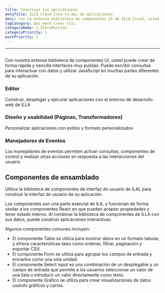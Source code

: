 ```yaml
---
title: Construye tus aplicaciones
metaTitle: ILLA Cloud Crea tu doc de aplicaciones
desc: Con la extensa biblioteca de componentes UI de ILLA Cloud, usted puede crear de forma rápida y sencilla interfaces altamente pulidas
tagCategory: doc_menú_crear_clic
categoryName: 👋 Introducción
categoryPriority: 1
postPriority: 1
---
```


* * *

## <Heading hidden>Construye tus aplicaciones</Heading>

Con nuestra extensa biblioteca de componentes UI, usted puede crear de forma rápida y sencilla interfaces muy pulidas. Puede escribir consultas para interactuar con datos y utilizar JavaScript en muchas partes diferentes de su aplicación.

### Editor

Construir, desplegar y ejecutar aplicaciones con el entorno de desarrollo web de ILLA

### Diseño y usabilidad (Páginas, Transformadores)

Personalizar aplicaciones con estilos y formato personalizados

### Manejadores de Eventos

Los manejadores de eventos permiten activar consultas, componentes de control y realizar otras acciones en respuesta a las interacciones del usuario

## Componentes de ensamblado

Utilice la biblioteca de componentes de interfaz de usuario de ILAL para construir la interfaz de usuario de su aplicación.

Los componentes son una parte esencial de ILA, y funcionan de forma similar a los componentes React en que pueden aceptar propiedades y tener estado interno. Al combinar la biblioteca de componentes de ILLA con sus datos, puede construir aplicaciones interactivas.

Algunos componentes comunes incluyen:

-   El componente Tabla se utiliza para mostrar datos en un formato tabular, y ofrece características tales como ordenar, filtrar, paginación y exportar CSV.
-   El componente Form se utiliza para agrupar los campos de entrada y enviarlos como una sola unidad.
-   El componente Select input es una combinación de un desplegable y un campo de entrada que permite a los usuarios seleccionar un valor de una lista o introducir un valor directamente como texto.
-   El componente Gráfico se utiliza para crear visualizaciones de datos usando gráficos y cartas.

